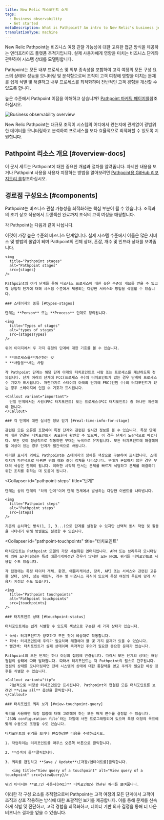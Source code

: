 ```yaml
---
title: New Relic 패스포인트 소개
tags:
  - Business observability
  - Get started
metaDescription: What is Pathpoint? An intro to New Relic's business journey observability.
translationType: machine
---
```








New Relic Pathpoint는 비즈니스 여정 관찰 가능성에 대한 고유한 접근 방식을 제공하는 엔터프라이즈 플랫폼 추적기입니다. 실제 사용자에게 영향을 미치는 비즈니스 단계와 관련하여 시스템 상태를 모델링합니다.

Pathpoint는 모든 내부 프로세스 및 외부 종속성을 포함하여 고객 여정의 모든 구성 요소의 상태와 성능을 모니터링 및 분석함으로써 조직이 고객 여정에 영향을 미치는 문제를 쉽게 식별 및 해결하고 내부 프로세스를 최적화하며 전반적인 고객 경험을 개선할 수 있도록 합니다.

높은 수준에서 Pathpoint 이점을 이해하고 싶습니까? [Pathpoint 마케팅 페이지를](https://newrelic.com/platform/pathpoint)참조하십시오.

<img
  title="Business observability overview"
  alt="Business observability overview"
  src={overview}
/>

<figcaption>
  New Relic Pathpoint는 대규모 조직이 시스템의 어디에서 왔는지에 관계없이 광범위한 데이터를 모니터링하고 분석하여 프로세스를 보다 효율적으로 최적화할 수 있도록 지원합니다.
</figcaption>

## Pathpoint 리소스 개요 [#overview-docs]

이 문서 세트는 Pathpoint에 대한 중요한 개념과 절차를 알려줍니다. 자세한 내용을 보거나 Pathpoint 사용을 사용자 지정하는 방법을 알아보려면 [Pathpoint용 GitHub 리포지토리 를](https://github.com/newrelic/nr1-pathpoint)참조하십시오.

## 경로점 구성요소 [#components]

Pathpoint는 비즈니스 관찰 가능성을 최적화하는 핵심 부분이 될 수 있습니다. 조직과의 초기 상호 작용에서 트랜잭션 완료까지 조직의 고객 여정을 매핑합니다.

각 Pathpoint는 다음과 같이 나뉩니다.

<CollapserGroup>
  <Collapser
    id="pathpoint-stages"
    title="스테이지"
  >
    이것이 가장 높은 수준의 비즈니스 단계입니다. 실제 시스템 수준에서 이들은 많은 서비스 및 방법의 롤업이 되며 Pathpoint의 전체 상태, 혼잡, 개수 및 인프라 상태를 보여줍니다.

    <img
      title="Pathpoint stages"
      alt="Pathpoint stages"
      src={stages}
    />

    Pathpoint의 여러 단계를 통해 비즈니스 프로세스에 대한 높은 수준의 개요를 얻을 수 있고 각 상업적 단계에 대해 시스템 수준에서 제공되는 다양한 서비스와 방법을 식별할 수 있습니다.

    ### 스테이지의 종류 [#types-stages]

    단계는 **Person** 또는 **Process** 단계로 정의됩니다.

    <img
      title="Types of stages"
      alt="types of stages"
      src={stagesTypes}
    />

    위의 이미지에서 두 가지 유형의 단계에 대한 기호를 볼 수 있습니다.

    * **프로세스를**계산하는 것
    * **사람을**세는 사람

    각 Pathpoint 단계는 해당 단계 아래의 터치포인트로 사람 또는 프로세스를 계산하도록 정의됩니다. 단계 아래의 단계에 PCC(프로세스 수)의 터치포인트가 있는 경우 단계에 프로세스 수 기호가 표시됩니다. 마찬가지로 스테이지 아래의 단계에 PRC(인원 수)의 터치포인트가 있는 경우 스테이지에 인원 수 기호가 표시됩니다.

    <Callout variant="important">
      단일 단계에서는 사람(PRC 터치포인트) 또는 프로세스(PCC 터치포인트) 중 하나만 계산해야 합니다.
    </Callout>

    ### 각 단계에 대한 실시간 정보 얻기 [#real-time-info-for-stage]

    관련된 모든 오류를 포함하여 특정 단계와 관련된 실시간 정보를 볼 수 있습니다. 특정 단계에 대한 연결된 터치포인트가 중요한지 확인할 수 있으며, 이 경우 단계가 노란색으로 바뀝니다. 모든 것이 정상적으로 작동하면 무대는 녹색으로 유지됩니다. 모든 터치포인트에 해결해야 할 이상이 있는 경우 단계가 빨간색으로 바뀝니다.

    이러한 표시기 외에도 Pathpoint는 스테이지의 정체를 색상으로 구분하여 표시합니다. 스테이지가 파란색으로 바뀌면 위의 예와 같이 정체를 나타냅니다. 무대가 혼잡하지 않은 경우 무대의 색상은 흰색이 됩니다. 이러한 시각적 단서는 문제를 빠르게 식별하고 문제를 해결하기 위한 조치를 취하는 데 도움이 됩니다.
  </Collapser>

  <Collapser
    id="pathpoint-steps"
    title="단계"
  >
    단계는 상위 단계의 "하위 단계"이며 단계 전체에서 발생하는 다양한 이벤트를 나타냅니다.

    <img
      title="Pathpoint steps"
      alt="Pathpoint steps"
      src={steps}
    />

    기존의 순차적인 방식(1, 2, 3...)으로 단계를 설정할 수 있지만 선택적 동시 작업 및 활동을 나타내기 위해 병렬로도 설정할 수 있습니다.
  </Collapser>

  <Collapser
    id="pathpoint-touchpoints"
    title="터치포인트"
  >
    터치포인트는 Pathpoint 모델의 가장 세분화된 엔터티입니다. APM 또는 브라우저 모니터링에 의해 모니터링되는 특정 애플리케이션인 경우가 많지만 모든 NRQL 쿼리를 터치포인트로 사용할 수도 있습니다.

    각 접점에는 특정 데이터 개체, 환경, 애플리케이션, 장치, API 또는 서비스와 관련된 고유한 상태, 상태, 성능 메트릭, 개수 및 비즈니스 지식이 있으며 특정 여정의 목표에 맞게 사용자 지정할 수도 있습니다.

    <img
      title="Pathpoint touchpoints"
      alt="Pathpoint touchpoints"
      src={touchpoints}
    />

    ### 터치포인트 상태 [#touchpoint-status]

    터치포인트에는 쉽게 식별할 수 있도록 색상으로 구분된 세 가지 상태가 있습니다.

    * 녹색: 터치포인트가 양호하고 모든 것이 예상대로 작동합니다.
    * 회색: 터치포인트에 주의가 필요하며 해결해야 할 몇 가지 문제가 있을 수 있습니다.
    * 빨간색: 터치포인트가 실패 상태이며 즉각적인 주의가 필요한 중요한 문제가 있습니다.

    Pathpoint의 모든 단계는 하나 이상의 접점에 연결됩니다. 따라서 모든 단계의 상태는 해당 접점의 상태에 따라 달라집니다. 따라서 터치포인트는 각 Pathpoint의 펄스로 간주됩니다. 접점의 상태를 모니터링하면 전체 시스템의 상태에 대한 통찰력을 얻고 주의가 필요한 이상 징후를 식별할 수 있습니다.

    <Callout variant="tip">
      기본적으로 비정상 터치포인트만 표시됩니다. Pathpoint와 연결된 모든 터치포인트를 보려면 **view all** 옵션을 클릭합니다.
    </Callout>

    ### 터치포인트 쿼리 보기 [#view-touchpoint-query]

    쿼리를 사용하면 특정 접점에 대해 고려해야 하는 모든 매개 변수를 결정할 수 있습니다. `JSON configuration file`라는 파일에 사전 프로그래밍되어 있으며 특정 여정의 목표에 맞게 수동으로 조정할 수도 있습니다.

    터치포인트의 쿼리를 보거나 편집하려면 다음을 수행하십시오.

    1. 작업하려는 터치포인트를 마우스 오른쪽 버튼으로 클릭합니다.

    2. **검색어 를**클릭합니다.

    3. 쿼리를 편집하고 **Save / Update**\[저장/업데이트를]클릭합니다.

       <img title="View query of a touchpoint" alt="View query of a touchpoint" src={viewQuery}/>

    위의 이미지는 **로그인 사용자(PRC)** 터치포인트와 연관된 쿼리를 보여줍니다.
  </Collapser>
</CollapserGroup>

이러한 각 구성 요소를 추적함으로써 Pathpoint는 고객 여정의 모든 단계에서 고객이 조직과 상호 작용하는 방식에 대한 포괄적인 보기를 제공합니다. 이를 통해 문제를 신속하게 식별 및 진단하고, 고객 경험을 최적화하고, 데이터 기반 의사 결정을 통해 더 나은 비즈니스 결과를 얻을 수 있습니다.
